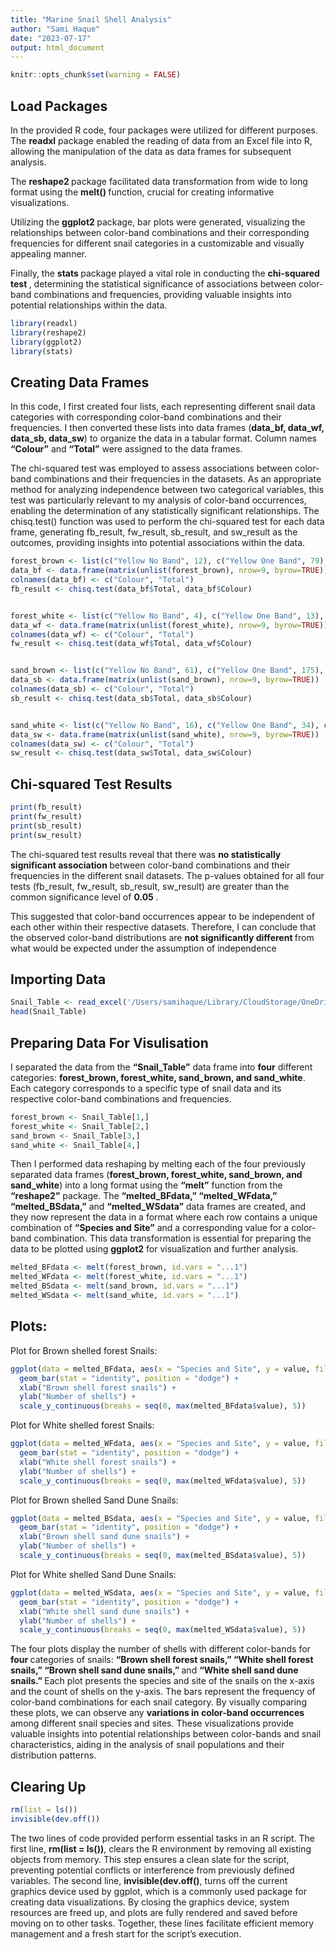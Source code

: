 ```yaml
---
title: "Marine Snail Shell Analysis"
author: "Sami Haque"
date: "2023-07-17"
output: html_document
---
```

```r
knitr::opts_chunk$set(warning = FALSE)
```

## Load Packages

In the provided R code, four packages were utilized for different purposes. The **readxl** package enabled the reading of data from an Excel file into R, allowing the manipulation of the data as data frames for subsequent analysis. 

The  **reshape2 ** package facilitated data transformation from wide to long format using the  **melt() ** function, crucial for creating informative visualizations. 

Utilizing the  **ggplot2 ** package, bar plots were generated, visualizing the relationships between color-band combinations and their corresponding frequencies for different snail categories in a customizable and visually appealing manner. 

Finally, the  **stats ** package played a vital role in conducting the  **chi-squared test **, determining the statistical significance of associations between color-band combinations and frequencies, providing valuable insights into potential relationships within the data.
```r
library(readxl)
library(reshape2)
library(ggplot2)
library(stats)
```

## Creating Data Frames

In this code, I first created four lists, each representing different snail data categories with corresponding color-band combinations and their frequencies. I then converted these lists into data frames (**data_bf, data_wf, data_sb, data_sw**) to organize the data in a tabular format. Column names **"Colour"** and **"Total"** were assigned to the data frames. 

The chi-squared test was employed to assess associations between color-band combinations and their frequencies in the datasets. As an appropriate method for analyzing independence between two categorical variables, this test was particularly relevant to my analysis of color-band occurrences, enabling the determination of any statistically significant relationships. The chisq.test() function was used to perform the chi-squared test for each data frame, generating fb_result, fw_result, sb_result, and sw_result as the outcomes, providing insights into potential associations within the data.
```r
forest_brown <- list(c("Yellow No Band", 12), c("Yellow One Band", 79), c("Yellow Many Band", 92), c("Pink No Band", 23), c("Pink One Band", 67), c("Pink Many Band", 56), c("Brown No Band", 3), c("Brown One Band", 9), c("Brown Many Band", 26))
data_bf <- data.frame(matrix(unlist(forest_brown), nrow=9, byrow=TRUE))
colnames(data_bf) <- c("Colour", "Total")
fb_result <- chisq.test(data_bf$Total, data_bf$Colour)


forest_white <- list(c("Yellow No Band", 4), c("Yellow One Band", 13), c("Yellow Many Band", 12), c("Pink No Band", 2), c("Pink One Band", 10), c("Pink Many Band", 27), c("Brown No Band", 30), c("Brown One Band", 2), c("Brown Many Band", 68))
data_wf <- data.frame(matrix(unlist(forest_white), nrow=9, byrow=TRUE))
colnames(data_wf) <- c("Colour", "Total")
fw_result <- chisq.test(data_wf$Total, data_wf$Colour)


sand_brown <- list(c("Yellow No Band", 61), c("Yellow One Band", 175), c("Yellow Many Band", 42), c("Pink No Band", 8), c("Pink One Band", 81), c("Pink Many Band", 34), c("Brown No Band", 1), c("Brown One Band", 8), c("Brown Many Band", 21))
data_sb <- data.frame(matrix(unlist(sand_brown), nrow=9, byrow=TRUE))
colnames(data_sb) <- c("Colour", "Total")
sb_result <- chisq.test(data_sb$Total, data_sb$Colour)


sand_white <- list(c("Yellow No Band", 16), c("Yellow One Band", 34), c("Yellow Many Band", 10), c("Pink No Band", 4), c("Pink One Band", 15), c("Pink Many Band", 37), c("Brown No Band", 1), c("Brown One Band", 0), c("Brown Many Band", 30))
data_sw <- data.frame(matrix(unlist(sand_white), nrow=9, byrow=TRUE))
colnames(data_sw) <- c("Colour", "Total")
sw_result <- chisq.test(data_sw$Total, data_sw$Colour)
```

## Chi-squared Test Results

```r
print(fb_result)
print(fw_result)
print(sb_result)
print(sw_result)
```
The chi-squared test results reveal that there was **no statistically significant association ** between color-band combinations and their frequencies in the different snail datasets. The p-values obtained for all four tests (fb_result, fw_result, sb_result, sw_result) are greater than the common significance level of  **0.05 **. 

This suggested that color-band occurrences appear to be independent of each other within their respective datasets. Therefore, I can conclude that the observed color-band distributions are  **not significantly different ** from what would be expected under the assumption of independence

## Importing Data

```r
Snail_Table <- read_excel('/Users/samihaque/Library/CloudStorage/OneDrive-Personal/Projects/R/Copy of Marine snail.xlsx')
head(Snail_Table)
```

## Preparing Data For Visulisation

I separated the data from the **"Snail_Table"** data frame into **four** different categories: **forest_brown, forest_white, sand_brown, and sand_white**. Each category corresponds to a specific type of snail data and its respective color-band combinations and frequencies.
```r
forest_brown <- Snail_Table[1,]
forest_white <- Snail_Table[2,]
sand_brown <- Snail_Table[3,]
sand_white <- Snail_Table[4,]
```

Then I performed data reshaping by melting each of the four previously separated data frames (**forest_brown, forest_white, sand_brown, and sand_white**) into a long format using the **"melt"** function from the **"reshape2"** package. The **"melted_BFdata," "melted_WFdata," "melted_BSdata,"** and **"melted_WSdata"** data frames are created, and they now represent the data in a format where each row contains a unique combination of **"Species and Site"** and a corresponding value for a color-band combination. This data transformation is essential for preparing the data to be plotted using **ggplot2** for visualization and further analysis. 
```r
melted_BFdata <- melt(forest_brown, id.vars = "...1")
melted_WFdata <- melt(forest_white, id.vars = "...1")
melted_BSdata <- melt(sand_brown, id.vars = "...1")
melted_WSdata <- melt(sand_white, id.vars = "...1")
```
## Plots:

Plot for Brown shelled forest Snails:

```r
ggplot(data = melted_BFdata, aes(x = "Species and Site", y = value, fill = variable)) + 
  geom_bar(stat = "identity", position = "dodge") + 
  xlab("Brown shell forest snails") + 
  ylab("Number of shells") + 
  scale_y_continuous(breaks = seq(0, max(melted_BFdata$value), 5))
```
Plot for White shelled forest Snails:

```r
ggplot(data = melted_WFdata, aes(x = "Species and Site", y = value, fill = variable)) + 
  geom_bar(stat = "identity", position = "dodge") + 
  xlab("White shell forest snails") + 
  ylab("Number of shells") + 
  scale_y_continuous(breaks = seq(0, max(melted_WFdata$value), 5))
```
Plot for Brown shelled Sand Dune Snails:

```r
ggplot(data = melted_BSdata, aes(x = "Species and Site", y = value, fill = variable)) + 
  geom_bar(stat = "identity", position = "dodge") + 
  xlab("Brown shell sand dune snails") + 
  ylab("Number of shells") + 
  scale_y_continuous(breaks = seq(0, max(melted_BSdata$value), 5))
```
Plot for White shelled Sand Dune Snails:

```r
ggplot(data = melted_WSdata, aes(x = "Species and Site", y = value, fill = variable)) + 
  geom_bar(stat = "identity", position = "dodge") + 
  xlab("White shell sand dune snails") + 
  ylab("Number of shells") + 
  scale_y_continuous(breaks = seq(0, max(melted_WSdata$value), 5))
```
The four plots display the number of shells with different color-bands for **four ** categories of snails:  **"Brown shell forest snails," "White shell forest snails," "Brown shell sand dune snails," ** and  **"White shell sand dune snails." ** Each plot presents the species and site of the snails on the x-axis and the count of shells on the y-axis. The bars represent the frequency of color-band combinations for each snail category. By visually comparing these plots, we can observe any  **variations in color-band occurrences ** among different snail species and sites. These visualizations provide valuable insights into potential relationships between color-bands and snail characteristics, aiding in the analysis of snail populations and their distribution patterns.

## Clearing Up

```r
rm(list = ls())
invisible(dev.off())
```

The two lines of code provided perform essential tasks in an R script. The first line, **rm(list = ls())**, clears the R environment by removing all existing objects from memory. This step ensures a clean slate for the script, preventing potential conflicts or interference from previously defined variables. The second line, **invisible(dev.off()**, turns off the current graphics device used by ggplot, which is a commonly used package for creating data visualizations. By closing the graphics device, system resources are freed up, and plots are fully rendered and saved before moving on to other tasks. Together, these lines facilitate efficient memory management and a fresh start for the script's execution.